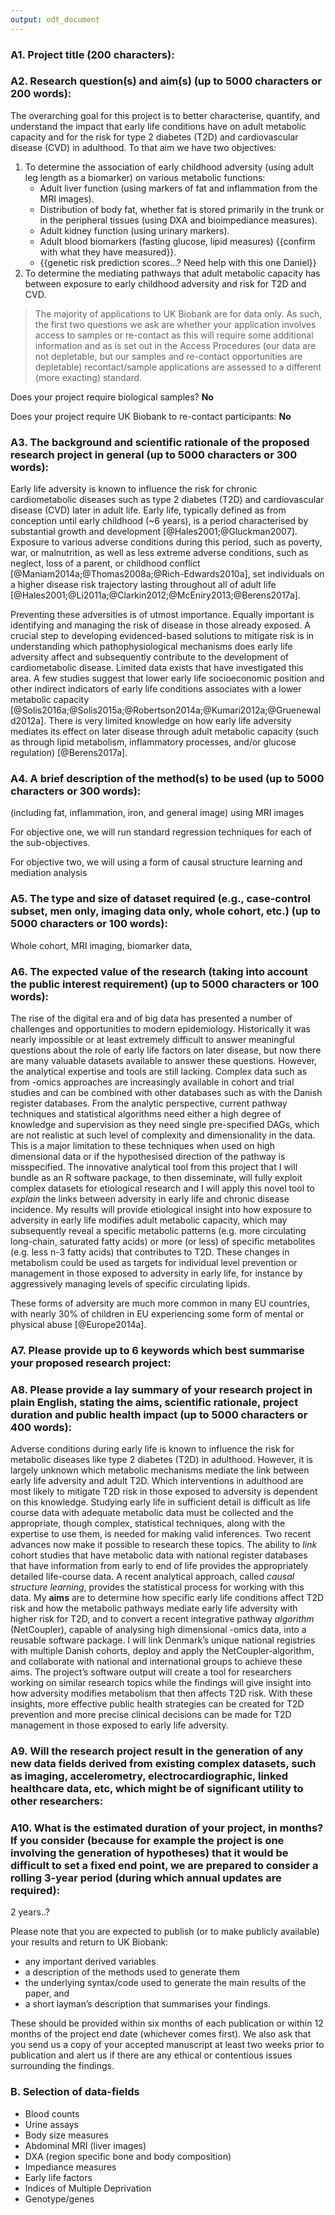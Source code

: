 ```yaml
---
output: odt_document
---
```


### A1. Project title (200 characters):

### A2. Research question(s) and aim(s) (up to 5000 characters or 200 words):

The overarching goal for this project is to better characterise, quantify, and
understand the impact that early life conditions have on adult metabolic
capacity and for the risk for type 2 diabetes (T2D) and cardiovascular disease
(CVD) in adulthood. To that aim we have two objectives:

1. To determine the association of early childhood adversity (using adult leg
length as a biomarker) on various metabolic functions:
    - Adult liver function (using markers of fat and inflammation from the MRI
    images).
    - Distribution of body fat, whether fat is stored primarily in the trunk or in
    the peripheral tissues (using DXA and bioimpediance measures).
    - Adult kidney function (using urinary markers).
    - Adult blood biomarkers (fasting glucose, lipid measures) {{confirm with what
    they have measured}}.
    - {{genetic risk prediction scores...? Need help with this one Daniel}}

2. To determine the mediating pathways that adult metabolic capacity has between
exposure to early childhood adversity and risk for T2D and CVD.

> The majority of applications to UK Biobank are for data only. As such, the first two questions we ask are whether your application involves access to samples or re-contact as this will require some additional information and as is set out in the Access Procedures (our data are not depletable, but our samples and re-contact opportunities are depletable) recontact/sample applications are assessed to a different (more exacting) standard.

Does your project require biological samples? **No**

Does your project require UK Biobank to re-contact participants: **No**

### A3. The background and scientific rationale of the proposed research project in general (up to 5000 characters or 300 words): 

Early life adversity is known to influence the risk for chronic cardiometabolic
diseases such as type 2 diabetes (T2D) and cardiovascular disease (CVD) later in
adult life. Early life, typically defined as from conception until early childhood (~6
years), is a period characterised by substantial growth and development
[@Hales2001;@Gluckman2007]. Exposure to various adverse conditions during this
period, such as poverty, war, or malnutrition, as well as less extreme adverse
conditions, such as neglect, loss of a parent, or childhood conflict
[@Maniam2014a;@Thomas2008a;@Rich-Edwards2010a], set individuals on a higher
disease risk trajectory lasting throughout all of adult life
[@Hales2001;@Li2011a;@Clarkin2012;@McEniry2013;@Berens2017a].

Preventing these adversities is of utmost importance. Equally important is
identifying and managing the risk of disease in those already exposed.
A crucial step to developing evidenced-based solutions to mitigate risk is
in understanding which pathophysiological mechanisms does early life adversity
affect and subsequently contribute to the development of cardiometabolic
disease. Limited data exists that have investigated this area. A few studies
suggest that lower early life socioeconomic position and other indirect
indicators of early life conditions associates with a lower metabolic capacity
[@Solis2016a;@Solis2015a;@Robertson2014a;@Kumari2012a;@Gruenewald2012a]. There
is very limited knowledge on how early life adversity mediates its effect on
later disease through adult metabolic capacity (such as through lipid
metabolism, inflammatory processes, and/or glucose regulation) [@Berens2017a].

### A4. A brief description of the method(s) to be used (up to 5000 characters or 300 words): 

(including fat, inflammation, iron, and general image) using MRI images

For objective one, we will run standard regression techniques for each of the
sub-objectives.

For objective two, we will using a form of causal structure learning and
mediation analysis 

### A5. The type and size of dataset required (e.g., case-control subset, men only, imaging data only, whole cohort, etc.) (up to 5000 characters or 100 words):

Whole cohort, MRI imaging, biomarker data,

### A6. The expected value of the research (taking into account the public interest requirement) (up to 5000 characters or 100 words): 

The rise of the digital era and of big data has presented a number of
challenges and opportunities to modern epidemiology. Historically it was nearly
impossible or at least extremely difficult to answer meaningful questions about
the role of early life factors on later disease, but now there are many valuable
datasets available to answer these questions. However, the analytical expertise
and tools are still lacking. Complex data such as from -omics approaches are
increasingly available in cohort and trial studies and can be combined with
other databases such as with the Danish register databases. From the analytic
perspective, current pathway techniques and statistical algorithms need either
a high degree of knowledge and supervision as they need single pre-specified
DAGs, which are not realistic at such level of complexity and dimensionality in
the data. This is a major limitation to these techniques when used on high
dimensional data or if the hypothesised direction of the pathway is
misspecified. The innovative analytical tool from this project that I will
bundle as an R software package, to then disseminate, will fully exploit complex
datasets for etiological research and I will apply this novel tool to *explain*
the links between adversity in early life and chronic disease incidence. My
results will provide etiological insight into how exposure to adversity in early
life modifies adult metabolic capacity, which may subsequently reveal a specific
metabolic patterns (e.g. more circulating long-chain, saturated fatty acids) or
more (or less) of specific metabolites (e.g. less n-3 fatty acids) that
contributes to T2D. These changes in metabolism could be used as targets for
individual level prevention or management in those exposed to adversity in early
life, for instance by aggressively managing levels of specific circulating
lipids.


These forms of adversity are much more common in many
EU countries, with nearly 30% of children in EU experiencing some form of mental
or physical abuse [@Europe2014a].

### A7. Please provide up to 6 keywords which best summarise your proposed research project:

### A8. Please provide a lay summary of your research project in plain English, stating the aims, scientific rationale, project duration and public health impact (up to 5000 characters or 400 words):

Adverse conditions during early life is known to influence the risk for
metabolic diseases like type 2 diabetes (T2D) in adulthood. However, it is largely
unknown which metabolic mechanisms mediate the link between early life adversity
and adult T2D. Which interventions in adulthood are most likely to mitigate T2D
risk in those exposed to adversity is dependent on this knowledge. Studying
early life in sufficient detail is difficult as life course data with adequate
metabolic data must be collected and the appropriate, though complex,
statistical techniques, along with the expertise to use them, is needed for
making valid inferences. Two recent advances now make it possible to research
these topics. The ability to *link* cohort studies that have metabolic data with
national register databases that have information from early to end of life
provides the appropriately detailed life-course data. A recent analytical
approach, called *causal structure learning*, provides the statistical process
for working with this data. My **aims** are to determine how specific early life
conditions affect T2D risk and how the metabolic pathways mediate early life adversity
with higher risk for T2D, and to convert a recent integrative pathway *algorithm*
(NetCoupler), capable of analysing high dimensional -omics data, into a reusable
software package. I will link Denmark's unique national registries with multiple
Danish cohorts, deploy and apply the NetCoupler-algorithm, and collaborate with
national and international groups to achieve these aims. The project's software
output will create a tool for researchers working on similar research topics
while the findings will give insight into how adversity modifies metabolism that
then affects T2D risk. With these insights, more effective public health
strategies can be created for T2D prevention and more precise clinical decisions
can be made for T2D management in those exposed to early life adversity.

### A9. Will the research project result in the generation of any new data fields derived from existing complex datasets, such as imaging, accelerometry, electrocardiographic, linked healthcare data, etc, which might be of significant utility to other researchers: 

### A10. What is the estimated duration of your project, in months? If you consider (because for example the project is one involving the generation of hypotheses) that it would be difficult to set a fixed end point, we are prepared to consider a rolling 3-year period (during which annual updates are required):

2 years..?

Please note that you are expected to publish (or to make publicly available) your results and return to UK Biobank:

- any important derived variables
- a description of the methods used to generate them
- the underlying syntax/code used to generate the main results of the paper, and
- a short layman's description that summarises your findings.

These should be provided within six months of each publication or within 12 months of the project end date (whichever comes first). We also ask that you send us a copy of your accepted manuscript at least two weeks prior to publication and alert us if there are any ethical or contentious issues surrounding the findings. 

### B. Selection of data-fields

- Blood counts
- Urine assays
- Body size measures
- Abdominal MRI (liver images)
- DXA (region specific bone and body composition)
- Impediance measures
- Early life factors
- Indices of Multiple Deprivation
- Genotype/genes

